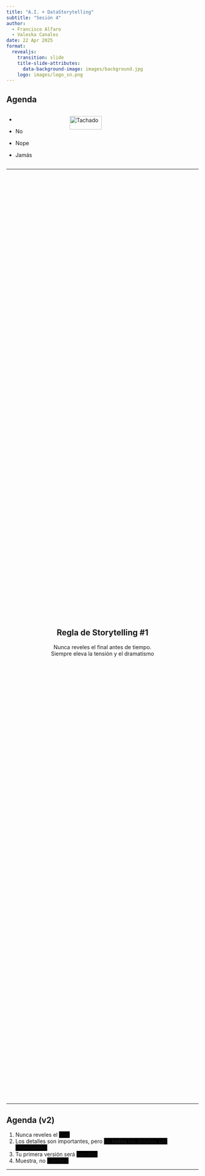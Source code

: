 ```yaml
---
title: "A.I. + DataStorytelling"
subtitle: "Sesión 4"
author: 
  - Francisco Alfaro
  - Valeska Canales
date: 22 Apr 2025
format: 
  revealjs:
    transition: slide
    title-slide-attributes: 
      data-background-image: images/background.jpg
    logo: images/logo_sn.png
---
```


<style>
/* Ajusta el tamaño del título y subtítulo */
.reveal .slides h1 {
  font-size: 2em; /* Tamaño más pequeño para el título */
}

.reveal .slides h2 {
  font-size: 1.5em; /* Tamaño más pequeño para el subtítulo */
}
</style>


## Agenda {background-image="images/background.jpg" background-opacity="0.25"}

::: columns
::: {.column .incremental width="30%"}
-   

-   No

-   Nope

-   Jamás
:::

::: {.column .fragment width="70%"}
<img src="images/neg.png" alt="Tachado" style="width: 50%; height: auto;"/>
:::
:::

------------------------------------------------------------------------

##  {background-image="images/background.jpg" background-opacity="0.25"}

::: {style="display: flex; justify-content: center; align-items: center; height: 60vh; flex-direction: column; text-align: center;"}
::: callout-note
## Regla de Storytelling #1

Nunca reveles el final antes de tiempo.\
[Siempre eleva la tensión y el dramatismo]{.fragment}
:::
:::

------------------------------------------------------------------------

## Agenda (v2) {background-image="images/background.jpg" background-opacity="0.25"}

::: incremental
1.  Nunca reveles el [final]{style="background-color:black;"}
2.  Los detalles son importantes, pero [no **todos** los detalles son importantes.]{style="background-color:black;"}
3.  Tu primera versión será [horrible.]{style="background-color:black;"}
4.  Muestra, no [cuentes.]{style="background-color:black;"}
:::

------------------------------------------------------------------------

##  {background-image="images/background_slides3.png" background-opacity="0.3"}

::: {style="display: flex; justify-content: center; align-items: center; height: 60vh; flex-direction: column; text-align: center;"}
[Data Storytelling]{style="font-size: 1em"}

[¿Por qué Data Storytelling?]{style="font-size: 1.5em"}
:::

------------------------------------------------------------------------

## ¿Qué es el Storytelling? {background-image="images/background.jpg" background-opacity="0.25"}

::: columns
::: {.column width="50%"}
![](images/cave.jpg){fig-align="center" width="90%"}
:::

::: {.column .fragment width="50%"}
![](images/fire.jpg){fig-align="center" width="100%"}
:::
:::

. . .

::: {style="text-align: center; "}
🔥 Las **historias** son la primera tecnología humana
:::

------------------------------------------------------------------------

## Esos cerebros tan hackables... {background-image="images/background.jpg" background-opacity="0.25"}

::: columns
::: {.column width="50%"}
![](images/storytelling/sketplanation.png){fig-align="center" width="90%"}\
*Regla del máximo y final (Peak-End Rule)*
:::

::: {.column .fragment width="50%"}
![](images/storytelling/got.jpg){fig-align="center" width="100%"}\
*Rating de Game of Thrones, por Kelvin Neo*
:::
:::

------------------------------------------------------------------------

## Narrativa {background-image="images/background.jpg" background-opacity="0.25"}

::: columns
::: {.column width="60%"}
<br><br> Usar **trucos** de Storytelling (narrativa) para crear presentaciones que serán **recordadas** y que causarán **impacto**
:::

::: {.column .fragment width="40%"}
![](images/emotions.png){fig-align="center"}
:::
:::

. . .

::: {style="text-align: center;"}
🎭 Las **emociones** generan acciones
:::

------------------------------------------------------------------------

## El mejor ejemplo {background-image="images/background.jpg" background-opacity="0.25"}

::: columns
::: {.column .fragment width="30%" fragment-index="1"}
![](images/storytelling/spotify1.jpeg){fig-align="center"}
:::

::: {.column .center width="40%"}
<br><br> ¿Podemos hacer que millones de personas compartan estadísticas en redes sociales?
:::

::: {.column .fragment width="30%" fragment-index="1"}
![](images/storytelling/spotify2.jpeg){fig-align="center"}
:::
:::

------------------------------------------------------------------------

##  {background-image="images/background.jpg" background-opacity="0.25"}

::: {style="display: flex; justify-content: center; align-items: center; height: 60vh; flex-direction: column; text-align: center;"}
::: callout-note
## Regla de Storytelling #2

Los detalles son importantes, [pero no **todos** los detalles son importantes.]{.fragment}
:::
:::

------------------------------------------------------------------------

## Ejemplos {background-image="images/background.jpg" background-opacity="0.25"}

::: columns
::: {.column width="50%"}
![](images/dst_before.png){fig-align="center"} *🔢 No compartas números*
:::

::: {.column .fragment width="50%"}
![](images/dst_after.png){fig-align="center"} *🪶Comparte una historia*
:::
:::

. . .

<br><br> [(C) Storytelling with Data, por Cole Nussbaumer Knaflic.]{style="font-size: 0.75em; color: gray"}

------------------------------------------------------------------------

##  {background-image="images/background.jpg" background-opacity="0.25"}

::: {style="display: flex; justify-content: center; align-items: center; height: 60vh; flex-direction: column; text-align: center;"}
::: callout-note
## Regla de Storytelling #3

Tu primera versión **siempre** será horrible.
:::
:::

------------------------------------------------------------------------

## Ejemplos {background-image="images/background.jpg" background-opacity="0.25"}

::: columns
::: {.column width="50%"}
![](images/gh_before.png){fig-align="center"}
:::

::: {.column .fragment width="50%"}
![](images/gh_after.png){fig-align="center"}
:::
:::

. . .

::: {style="text-align: center;"}
🥱 1° versión $<$ ... $<$ 😊 última versión
:::

------------------------------------------------------------------------

## Usar chatbots de IA para: {background-image="images/background.jpg" background-opacity="0.25"}

::: columns
::: {.column width="65%"}
<br>

-   Plantillas personalizadas a medida
-   Automatizar estructura del contenido
-   Ahorro de tiempo en diseño
-   Adaptación al estilo y preferencias
:::

::: {.column .fragment width="35%"}
![](images/ai/template.png){fig-align="center"}
:::
:::

------------------------------------------------------------------------

## Usar chatbots de IA para: {background-image="images/background.jpg" background-opacity="0.25"}

::: columns
::: {.column width="60%"}
<br>

-   Analogías y ejemplos
-   Mejores traducciones
-   Prompts para crear imágenes
-   No busques imágenes, créalas!
:::

::: {.column .fragment width="40%"}
![](images/ai/choice.jpeg){fig-align="center"}
:::
:::

------------------------------------------------------------------------

##  {background-image="images/background.jpg" background-opacity="0.25"}

::: {style="display: flex; justify-content: center; align-items: center; height: 60vh; flex-direction: column; text-align: center;"}
::: callout-note
## Regla de Storytelling #4

[Explicar menos]{style="color: red"} y [mostrar más]{style="color: green"}
:::
:::

------------------------------------------------------------------------

## [Explicar menos]{style="color: red"} y [mostrar más]{style="color: green"} {background-image="images/background.jpg" background-opacity="0.25"}

::: columns
::: {.column width="50%"}
``` python
import matplotlib.pyplot as plt

# Datos de ejemplo
x = [1, 2, 3, 4, 5]
y = [2, 4, 3, 5, 7]

# Generamos el gráfico
plt.figure(figsize=(6, 4))
plt.plot(x, y, marker='o')
plt.title("Gráfico de Ejemplo")
plt.xlabel("Eje X")
plt.ylabel("Eje Y")
plt.grid(True)
plt.show()
```
:::

::: {.column .fragment width="50%"}
```python
import matplotlib.pyplot as plt

# Datos de ejemplo
x = [1, 2, 3, 4, 5]
y = [2, 4, 3, 5, 7]

# Generamos el gráfico
plt.figure(figsize=(6, 4))
plt.plot(x, y, marker='o')
plt.title("Gráfico de Ejemplo")
plt.xlabel("Eje X")
plt.ylabel("Eje Y")
plt.grid(True)
plt.show()
```
:::
:::

------------------------------------------------------------------------

## [Explicar menos]{style="color: red"} y [mostrar más]{style="color: green"} {background-image="images/background.jpg" background-opacity="0.25"}

```pyodide-python
import matplotlib.pyplot as plt
x = [1, 2, 3, 4, 5]
y = [2, 4, 3, 5, 7]
plt.figure(figsize=(5, 3))
plt.plot(x, y, marker='o')
plt.title("Gráfico de Ejemplo")
plt.grid(True)
plt.show()
```

------------------------------------------------------------------------

## Agenda (v2) {background-image="images/background.jpg" background-opacity="0.25"}

::: incremental
1.  Nunca reveles el [**final**]{.fragment style="color:grey;"}
2.  Los detalles son importantes, pero [no **todos** los detalles son importantes]{.fragment style="color:grey;"}
3.  Tu primera versión será [**horrible**]{.fragment style="color:grey;"}
4.  Muestra, no [**cuentes**]{.fragment style="color:grey;"}
:::

::: notes
Opción 2: Una agenda misteriosa.
:::

------------------------------------------------------------------------

##  {background-image="images/background_slides3.png" background-opacity="0.3"}

::: {style="display: flex; justify-content: center; align-items: center; height: 60vh; flex-direction: column; text-align: center;"}
[Visualización]{style="font-size: 1em"}

[¿Qué es la Visualización?]{style="font-size: 2em"}
:::

------------------------------------------------------------------------

## Visualización... {background-image="images/background.jpg" background-opacity="0.25"}

::: columns
::: {.column width="60%"}
<br>

-   Convierte datos en gráficos para facilitar su comprensión.
-   Destaca patrones y tendencias de forma clara.
:::

::: {.column .fragment width="40%"}
![](images/viz/ojo.png){fig-align="center"}
:::
:::

------------------------------------------------------------------------

## Ejemplos {background-image="images/background.jpg" background-opacity="0.25"}

::: columns
::: {.column width="50%" style="text-align: center;"}
![](images/viz/vis_01.png){fig-align="center" width="100%"}

*❌ Mal Gráfico*
:::

::: {.column .fragment width="50%" style="text-align: center;"}
![](images/viz/vis_02.png){fig-align="center" width="80%"}

*✅ Buen Gráfico*
:::
:::

## Cuarteto de ANSCOMBE {background-image="images/background.jpg" background-opacity="0.25"}

::: columns
::: {.column width="50%" style="text-align: center;"}
![](images/viz/canscombe_01.png){fig-align="center" width="80%"}
:::

::: {.column .fragment width="50%" style="text-align: center;"}
<br> ![](images/viz/canscombe_02.png){fig-align="center" width="100%"}
:::
:::

::: {.fragment style="text-align:center"}
📋 Tablas vs 📊 Gráficos
:::

------------------------------------------------------------------------

### Datasaurus {background-image="images/background.jpg" background-size="cover" background-opacity="0.5"}

![](./images/viz/anscombe.gif){width="80%"}

------------------------------------------------------------------------

## Teoría de Visualización {background-image="images/background.jpg" background-opacity="0.25"}

![](images/viz/teoria_vis2.webp){fig-align="center" width="50%"}

------------------------------------------------------------------------

## 4 Pilares Visualización - Noah Iliinsky {background-image="images/background.jpg" background-opacity="0.25"}

::: columns
::: {.column .fragment width="60%"}
<br>

1.  **Propósito**: Define la meta.
2.  **Contenido**: Datos relevantes.
3.  **Estructura**: Organización clara.
4.  **Formato**: Gráfico adecuado.
:::

::: {.column width="40%"}
![](images/viz/pilar2.png){fig-align="center"}
:::
:::

. . .

[(C) Noah Iliinsky: "Four Pillars of Visualization" - Youtube.]{style="font-size: 0.75em; color: gray"}

------------------------------------------------------------------------

## Qué Gráficos son buenos? {background-image="images/background.jpg" background-opacity="0.25"}

::: {style="display: grid; grid-template-columns: repeat(3, 1fr); gap: 10px;"}
<img src="images/viz/chart_01.png" style="width: 75%; height: auto;"/> <img src="images/viz/chart_04.png" style="width: 75%; height: auto;"/>

<img src="images/viz/chart_03.png" style="width: 75%; height: auto;"/> <img src="images/viz/chart_05.png" style="width: 70%; height: auto;"/>

<img src="images/viz/chart_02.png" style="width: 75%; height: auto;"/> <img src="images/viz/chart_07.png" style="width: 85%; height: auto;"/>
:::

. . .

[(C) Essential chart types for data visualization, por Atlassian.]{style="font-size: 0.75em; color: gray"}

------------------------------------------------------------------------

##  {background-image="images/background_slides3.png" background-opacity="0.3"}

::: {style="display: flex; justify-content: center; align-items: center; height: 60vh; flex-direction: column; text-align: center;"}
[Herramientas]{style="font-size: 1em"}

[Herramientas de Visualización]{style="font-size: 2em"}
:::

## Herramientas para presentación {background-image="images/background.jpg" background-opacity="0.25"}

::: columns
::: {.column width="60%"}
-   **Clásica**: PowerPoint
-   **"Show don't tell"**:
    -   Quarto
    -   Streamlit
-   **Otros**: Canvas, Revealjs, Prezi
:::

::: {.column width="40%"}
![](images/presentacion2.png){fig-align="center"}
:::
:::

------------------------------------------------------------------------

## Quarto {background-image="images/background.jpg" background-opacity="0.25"}

::: columns
::: {.column width="60%"}
<br>

Un sistema abierto para publicaciones científicas con markdown y código interactivo (Python/R).
:::

::: {.column width="40%"}
![](images/quarto/quarto2.png)
:::
:::

------------------------------------------------------------------------

##  {background-image="images/background.jpg" background-opacity="0.25"}

::: columns
::: {.column width="40%"}
[Código: example.qmd]{style="font-size: 0.5em; color: gray"}

```         
---
title: "Habits"
author: "John Doe"
format:
  revealjs:
    transition: fade
    theme: black
    toc: true
    center: true
---

## Getting up

- Turn off alarm
- Get out of bed

---

## Going to sleep 
::: { .incremental }

- Get in bed
- Count sheep

:::
```
:::

::: {.column width="60%"}
[Slides: example.html]{style="font-size: 0.5em; color: gray"}

```{=html}
<iframe width=600 height=400 src="images/quarto/quarto_min.html"></iframe>
```
:::
:::

------------------------------------------------------------------------

## Streamlit {background-image="images/background.jpg" background-opacity="0.25"}

::: columns
::: {.column width="60%"}
<br><br> Es una herramienta de código abierto que facilita la creación de aplicaciones web interactivas utilizando únicamente Python.
:::

::: {.column width="40%"}
<br> ![](./images/streamlit/streamlit.png)
:::
:::

------------------------------------------------------------------------

## Streamlit: Ejemplo {background-image="images/background.jpg" background-opacity="0.25"}

::: columns
::: {.column width="50%"}
``` python
import streamlit as st

# Título principal de la aplicación
st.title("Hola Streamlit")

# Mensaje principal con nombres y emoticón fijos
mensaje = "Darwin y Patricia son mejores amigos 😊"
st.write(mensaje)

# Imagen decorativa
st.image(
    "https://www.svgrepo.com/show/397758/people-hugging.svg",
    caption="Amigos",
    width=200  # Ajuste del tamaño de la imagen
)

# Footer
st.markdown(
    """
    ---
    Gracias por usar esta aplicación interactiva 🎈
    """
)
```
:::

::: {.column .fragment width="50%"}
![](images/streamlit_example.png){fig-align="center" width="85%"}
:::
:::

. . .

::: {style="text-align: center; margin-top: -30px;"}
[(C) Ejemplo en Streamlit - Playground.](https://streamlit.io/playground?example=geospatial&code=H4sIAAAAAAAAA4VTPY8TMRDt91eMTJOTLsldEDpASnECHTR8SKFDKJo4cxsHr23Z3ts7TunRCfHR0aA0dIgCISH6_BP-APkJjHc3JCcKtpnZGb_n52ePKpz1EUL0hIVWETDwT5bdgGerr7HUFpxXRiqHGqYEGgGdVhKlWn03WYi9qKKmjnhouTXasIi9xDBSU5qgB2kNY4P0ytUwuADLmTUUEie3T1Ve-i1naIAb7iftYmbdaVZeRW7e26CBNBRkAs5pR_NFKlNho5JM3muEbQiBTGq3jOCQWRz5YA1q9YorW8rM2GLi6RCGsCuQzuNYGVfGjnhcL4BDsQ_iPvpKGd6sQQ3-ixok1FOMXkmFjGsUs2_XgIE0yTix5x0xSmk6BUJptgdkmudivfx4lfh-ffr8--e7lK2XH7408c2yie9_iBe1F4_-sYxNqa_ZZRs7h3AqLlsDFmxpmw8WwFaxQ3Pr2UwsVG4DXG60L0S6ruaaWqZ6x-PcU87mlqxdFZhTeh3SeozqDBOkLnYy4E_MYnThbr9fVVUvnDHS2Z60RT_MbNW_eefo6NbtviPrNHVnZZ4rk6dlYr9GS3SRLRqK41paWy0DjaXVZWHGlZrG2fAEdaCm1xQGBwcALHRehkgsTkPEAlffbDsCjeqsPs2JtZF8kl2gfzm1lWmVC1HHbrdbxwfpffNw8bixgvS2Qrw2TKAME6FMLsB6-fb1X5q97A_oi2bFpgMAAA){style="font-size: 0.75em; color: gray"}
:::

------------------------------------------------------------------------

### Streamlit: Ejemplo

<img src="./images/streamlit/Streamlit-Prophet.gif" style="width:50%;"/>

------------------------------------------------------------------------

## HTML & webapps {background-image="images/background.jpg" background-opacity="0.25"}

::: columns
::: {.column .fragment width="50%"}
🛠️ Elige una herramienta
:::

::: {.column .fragment width="50%"}
💡 La innovación destaca
:::
:::

![](images/tools2.webp){fig-align="center"}

------------------------------------------------------------------------

## Flujo de decisión {background-image="images/background.jpg" background-opacity="0.25"}

<br>

::: incremental
-   🎤 **PowerPoint**: Presentación sin código de un solo uso
-   📚 **Quarto**: Charlas a partir de documentos relacionados
-   💻 **Streamlit**: Presentaciones interactivas (Python)
-   🎨 **Más**: Canvas, Revealjs, Prezi
:::

------------------------------------------------------------------------

## Conclusión {background-image="images/background.jpg" background-opacity="0.25"}

<br>

::: incremental
-   **📖 Storytelling**: Narrativas que cautivan a través de datos.\
-   **📊 Visualización**: Gráficos claros y atractivos.\
-   **🛠️ Herramientas**: Streamlit, Quarto, y más.
:::

------------------------------------------------------------------------

## 🎉 ¡Gracias por Participar! {background-image="images/background.jpg" background-opacity="0.25"}

::: columns
::: {.column width="50%"}
<br>

❓¿Preguntas?

👏 Responder [encuesta](https://docs.google.com/forms/d/e/1FAIpQLScdkSSY40VsN_uEXsNK5LYP-qngUVvaO-c8qItr163zzvpzZA/viewform?usp=sf_link)

🥳 Gracias de Nuevo
:::

::: {.column width="50%" align="center"}
![](images/qr_visualizacion.png){width="400"}
:::
:::

> 🔗 Nuestro Sitio Web: [seth-nut.github.io/resources](https://seth-nut.github.io/resources/).